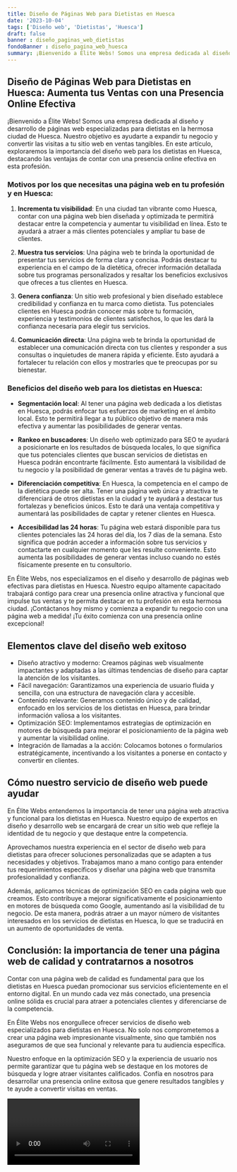 ```yaml
---
title: Diseño de Páginas Web para Dietistas en Huesca
date: '2023-10-04'
tags: ['Diseño web', 'Dietistas', 'Huesca']
draft: false
banner : diseño_paginas_web_dietistas
fondoBanner : diseño_pagina_web_huesca
summary: ¡Bienvenido a Élite Webs! Somos una empresa dedicada al diseño y desarrollo de páginas web especializadas para dietistas en la hermosa ciudad de Huesca. Nuestro objetivo es ayudarte a expandir tu negocio y convertir las visitas a tu sitio web en ventas tangibles. En este artículo, exploraremos la importancia del diseño web para los dietistas en Huesca, destacando las ventajas de contar con una presencia online efectiva en esta profesión.
---
```


## Diseño de Páginas Web para Dietistas en Huesca: Aumenta tus Ventas con una Presencia Online Efectiva

¡Bienvenido a Élite Webs! Somos una empresa dedicada al diseño y desarrollo de páginas web especializadas para dietistas en la hermosa ciudad de Huesca. Nuestro objetivo es ayudarte a expandir tu negocio y convertir las visitas a tu sitio web en ventas tangibles. En este artículo, exploraremos la importancia del diseño web para los dietistas en Huesca, destacando las ventajas de contar con una presencia online efectiva en esta profesión.

### Motivos por los que necesitas una página web en tu profesión y en Huesca:

1. **Incrementa tu visibilidad**: En una ciudad tan vibrante como Huesca, contar con una página web bien diseñada y optimizada te permitirá destacar entre la competencia y aumentar tu visibilidad en línea. Esto te ayudará a atraer a más clientes potenciales y ampliar tu base de clientes.

2. **Muestra tus servicios**: Una página web te brinda la oportunidad de presentar tus servicios de forma clara y concisa. Podrás destacar tu experiencia en el campo de la dietética, ofrecer información detallada sobre tus programas personalizados y resaltar los beneficios exclusivos que ofreces a tus clientes en Huesca.

3. **Genera confianza**: Un sitio web profesional y bien diseñado establece credibilidad y confianza en tu marca como dietista. Tus potenciales clientes en Huesca podrán conocer más sobre tu formación, experiencia y testimonios de clientes satisfechos, lo que les dará la confianza necesaria para elegir tus servicios.

4. **Comunicación directa**: Una página web te brinda la oportunidad de establecer una comunicación directa con tus clientes y responder a sus consultas o inquietudes de manera rápida y eficiente. Esto ayudará a fortalecer tu relación con ellos y mostrarles que te preocupas por su bienestar.

### Beneficios del diseño web para los dietistas en Huesca: 

- **Segmentación local**: Al tener una página web dedicada a los dietistas en Huesca, podrás enfocar tus esfuerzos de marketing en el ámbito local. Esto te permitirá llegar a tu público objetivo de manera más efectiva y aumentar las posibilidades de generar ventas.

- **Rankeo en buscadores**: Un diseño web optimizado para SEO te ayudará a posicionarte en los resultados de búsqueda locales, lo que significa que tus potenciales clientes que buscan servicios de dietistas en Huesca podrán encontrarte fácilmente. Esto aumentará la visibilidad de tu negocio y la posibilidad de generar ventas a través de tu página web.

- **Diferenciación competitiva**: En Huesca, la competencia en el campo de la dietética puede ser alta. Tener una página web única y atractiva te diferenciará de otros dietistas en la ciudad y te ayudará a destacar tus fortalezas y beneficios únicos. Esto te dará una ventaja competitiva y aumentará las posibilidades de captar y retener clientes en Huesca.

- **Accesibilidad las 24 horas**: Tu página web estará disponible para tus clientes potenciales las 24 horas del día, los 7 días de la semana. Esto significa que podrán acceder a información sobre tus servicios y contactarte en cualquier momento que les resulte conveniente. Esto aumenta las posibilidades de generar ventas incluso cuando no estés físicamente presente en tu consultorio.

En Élite Webs, nos especializamos en el diseño y desarrollo de páginas web efectivas para dietistas en Huesca. Nuestro equipo altamente capacitado trabajará contigo para crear una presencia online atractiva y funcional que impulse tus ventas y te permita destacar en tu profesión en esta hermosa ciudad. ¡Contáctanos hoy mismo y comienza a expandir tu negocio con una página web a medida! ¡Tu éxito comienza con una presencia online excepcional!

<GifSeo />

<Cta />

## Elementos clave del diseño web exitoso 

- Diseño atractivo y moderno: Creamos páginas web visualmente impactantes y adaptadas a las últimas tendencias de diseño para captar la atención de los visitantes.
- Fácil navegación: Garantizamos una experiencia de usuario fluida y sencilla, con una estructura de navegación clara y accesible.
- Contenido relevante: Generamos contenido único y de calidad, enfocado en los servicios de los dietistas en Huesca, para brindar información valiosa a los visitantes.
- Optimización SEO: Implementamos estrategias de optimización en motores de búsqueda para mejorar el posicionamiento de la página web y aumentar la visibilidad online.
- Integración de llamadas a la acción: Colocamos botones o formularios estratégicamente, incentivando a los visitantes a ponerse en contacto y convertir en clientes.

## Cómo nuestro servicio de diseño web puede ayudar

En Élite Webs entendemos la importancia de tener una página web atractiva y funcional para los dietistas en Huesca. Nuestro equipo de expertos en diseño y desarrollo web se encargará de crear un sitio web que refleje la identidad de tu negocio y que destaque entre la competencia.

Aprovechamos nuestra experiencia en el sector de diseño web para dietistas para ofrecer soluciones personalizadas que se adapten a tus necesidades y objetivos. Trabajamos mano a mano contigo para entender tus requerimientos específicos y diseñar una página web que transmita profesionalidad y confianza.

Además, aplicamos técnicas de optimización SEO en cada página web que creamos. Esto contribuye a mejorar significativamente el posicionamiento en motores de búsqueda como Google, aumentando así la visibilidad de tu negocio. De esta manera, podrás atraer a un mayor número de visitantes interesados en los servicios de dietistas en Huesca, lo que se traducirá en un aumento de oportunidades de venta.

## Conclusión: la importancia de tener una página web de calidad y contratarnos a nosotros

Contar con una página web de calidad es fundamental para que los dietistas en Huesca puedan promocionar sus servicios eficientemente en el entorno digital. En un mundo cada vez más conectado, una presencia online sólida es crucial para atraer a potenciales clientes y diferenciarse de la competencia.

En Élite Webs nos enorgullece ofrecer servicios de diseño web especializados para dietistas en Huesca. No solo nos comprometemos a crear una página web impresionante visualmente, sino que también nos aseguramos de que sea funcional y relevante para tu audiencia específica.

Nuestro enfoque en la optimización SEO y la experiencia de usuario nos permite garantizar que tu página web se destaque en los motores de búsqueda y logre atraer visitantes calificados. Confía en nosotros para desarrollar una presencia online exitosa que genere resultados tangibles y te ayude a convertir visitas en ventas.

<Video />

<CtaBot job='Dietistas' city='Huesca'/>

<Gmaps query='Huesca+españa+maps' />